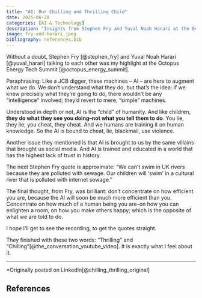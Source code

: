 ```yaml
---
title: "AI: Our Chilling and Thrilling Child"
date: 2025-06-28
categories: [AI & Technology]
description: "Insights from Stephen Fry and Yuval Noah Harari at the Octopus Energy Tech Summit on AI as humanity's child"
image: fry-and-harari.jpeg
bibliography: references.bib
---
```


Without a doubt, Stephen Fry [@stephen_fry] and Yuval Noah Harari [@yuval_harari] talking to each other was my highlight at the Octopus Energy Tech Summit [@octopus_energy_summit].

Paraphrasing: Like a JCB digger, these machines -- AI -- are here to augment what we do. We don't understand what they do, but that's the idea: if we knew precisely what they're going to do, there wouldn't be any "intelligence" involved; they'd revert to mere, "simple" machines.

Understood in depth or not, AI is the "child" of humanity. And like children, **they do what they see you doing--not what you tell them to do**. You lie, they lie; you cheat, they cheat. And we humans are training it on human knowledge. So the AI is bound to cheat, lie, blackmail, use violence.

Another issue they mentioned is that AI is brought to us by the same villains that brought us social media. And AI is trained and educated in a world that has the highest lack of trust in history.

The next Stephen Fry quote is approximate: "We can't swim in UK rivers because they are polluted with sewage. Our children will 'swim' in a cultural river that is polluted with internet sewage."

The final thought, from Fry, was brilliant: don't concentrate on how efficient you are, because the AI will soon be much more efficient than you. Concentrate on how much of a human being you are--on how you can enlighten a room, on how you make others happy; which is the opposite of what we are told to do.

I hope I'll get to see the recording, to get the quotes straight.

They finished with these two words: "Thrilling" and "Chilling"[@the_conversation_youtube_video]. It is exactly what I feel about it.

---

*Originally posted on LinkedIn[@chilling_thrilling_original]

## References
